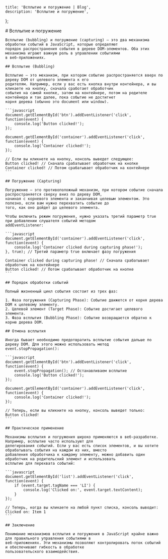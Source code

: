 
    title: 'Всплытие и погружение | Blog',
    description: 'Всплытие и погружение',
};

<MdxLayout>
    # Всплытие и погружение

    Всплытие (bubbling) и погружение (capturing) — это два механизма обработки событий в JavaScript, которые определяют
    порядок распространения события в дереве DOM-элементов. Оба этих механизма играют важную роль в управлении событиями
    в веб-приложениях.

    ## Всплытие (Bubbling)

    Всплытие — это механизм, при котором событие распространяется вверх по дереву DOM от целевого элемента к его
    родителям. Например, если у вас есть кнопка внутри контейнера, и вы кликаете на кнопку, сначала сработает обработчик
    события на самой кнопке, затем на контейнере, потом на родителе контейнера и так далее, пока событие не достигнет
    корня дерева (обычно это document или window).

    ```javascript
    document.getElementById('btn').addEventListener('click', function(event) {
        console.log('Button clicked!');
    });

    document.getElementById('container').addEventListener('click', function(event) {
        console.log('Container clicked!');
    });

    // Если вы кликнете на кнопку, консоль выведет следующее:
    Button clicked! // Сначала срабатывает обработчик на кнопке
    Container clicked! // Потом срабатывает обработчик на контейнере
    ```

    ## Погружение (Capturing)

    Погружение — это противоположный механизм, при котором событие сначала распространяется сверху вниз по дереву DOM,
    начиная с корневого элемента и заканчивая целевым элементом. Это полезно, если вам нужно перехватить событие до
    того, как оно дойдет до целевого элемента.

    Чтобы включить режим погружения, нужно указать третий параметр true при добавлении слушателя событий методом
    addEventListener:

    ```javascript
    document.getElementById('container').addEventListener('click', function(event) {
        console.log('Container clicked during capturing phase!');
    }, true); // Третий параметр true включает фазу погружения

    Container clicked during capturing phase! // Сначала срабатывает обработчик на контейнере
    Button clicked! // Потом срабатывает обработчик на кнопке
    ```

    ## Порядок обработки событий

    Полный жизненный цикл события состоит из трех фаз:

    1. Фаза погружения (Capturing Phase): Событие движется от корня дерева DOM к целевому элементу.
    2. Целевой элемент (Target Phase): Событие достигает целевого элемента.
    3. Фаза всплытия (Bubbling Phase): Событие возвращается обратно к корню дерева DOM.

    ## Отмена всплытия

    Иногда бывает необходимо предотвратить всплытие события дальше по дереву DOM. Для этого можно использовать метод
    event.stopPropagation():

    ```javascript
    document.getElementById('btn').addEventListener('click', function(event) {
        event.stopPropagation(); // Останавливаем всплытие
        console.log('Button clicked!');
    });

    document.getElementById('container').addEventListener('click', function(event) {
        console.log('Container clicked!');
    });

    // Теперь, если вы кликните на кнопку, консоль выведет только:
    Button clicked!
    ```

    ## Практическое применение

    Механизмы всплытия и погружения широко применяются в веб-разработке. Например, всплытие часто используют для
    делегирования событий. Если у вас есть список элементов, и вы хотите обрабатывать события на каждом из них, вместо
    добавления обработчика к каждому элементу, можно добавить один обработчик на родительский элемент и использовать
    всплытие для перехвата событий:

    ```javascript
    document.getElementById('list').addEventListener('click', function(event) {
        if (event.target.tagName === 'LI') {
            console.log('Clicked on:', event.target.textContent);
        }
    });

    // Теперь, когда вы кликаете на любой пункт списка, консоль выводит:
    Clicked on: Item 1
    ```

    ## Заключение

    Понимание механизмов всплытия и погружения в JavaScript крайне важно для правильного управления событиями в
    веб-приложениях. Эти механизмы позволяют контролировать поток событий и обеспечивают гибкость в обработке
    пользовательского взаимодействия.
</MdxLayout>